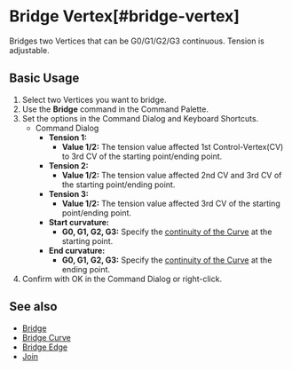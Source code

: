 
# Bridge Vertex[#bridge-vertex]

<Reference shortcut="" command="Bridge" button="" />

Bridges two Vertices that can be G0/G1/G2/G3 continuous. Tension is adjustable.

## Basic Usage

1. Select two Vertices you want to bridge.
2. Use the **Bridge**  command in the Command Palette.
3. Set the options in the Command Dialog and Keyboard Shortcuts. 
     - <Kst>Command Dialog</Kst>
          - **Tension 1:**
               - **Value 1/2:** The tension value affected 1st Control-Vertex(CV) to 3rd CV of the starting point/ending point.
          - **Tension 2:**
               - **Value 1/2:** The tension value affected 2nd CV and 3rd CV of the starting point/ending point.
          - **Tension 3:**
               - **Value 1/2:** The tension value affected 3rd CV of the starting point/ending point.
          - **Start curvature:**
               - **G0, G1, G2, G3:** Specify the [continuity of the  Curve](/cad-essentials/continuity-curve-and-surface) at the starting point.
          -  **End curvature:**
               - **G0, G1, G2, G3:** Specify the [continuity of the  Curve](/cad-essentials/continuity-curve-and-surface) at the ending point.      
4. Confirm with OK in the Command Dialog or right-click.

<VideoPlayer fileName="bridge-vertex"/>


## See also
- [Bridge](bridge)
- [Bridge Curve](bridge-curve)
- [Bridge Edge](bridge-edge)
- [Join](join)